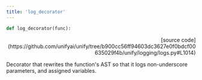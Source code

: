 ```yaml
---
title: 'log_decorator'
---
```


```python
def log_decorator(func):
```

<p align="right">[source code](https://github.com/unifyai/unify/tree/b900cc56ff94603dc3627e0f0bdcf00635029f4b/unify/logging/logs.py#L1014)</p>

Decorator that rewrites the function's AST so that it logs non-underscore
parameters, and assigned variables.